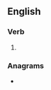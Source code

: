 ==English==

===Verb===
{{head|en|verb form}}

# {{en-past of|hie}}

===Anagrams===
* {{anagrams|en|a=dehi|Heid|Ihde|hide}}
